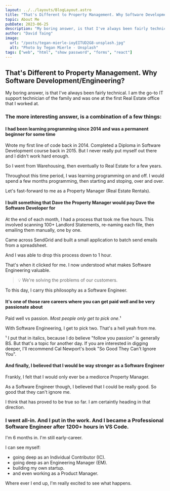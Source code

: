 ```yaml
---
layout: ../../layouts/BlogLayout.astro
title: "That's Different to Property Management. Why Software Development?"
topic: About Me
pubDate: 2023-06-25
description: "My boring answer, is that I've always been fairly technical. I am the go-to IT support technician ..."
author: "David Taing"
image:
  url: "/posts/tegan-mierle-ioyEITUD2G8-unsplash.jpg"
  alt: "Photo by Tegan Mierle - Unsplash"
tags: ["web", "html", "show password", "forms", "react"]
---
```


## That's Different to Property Management. Why Software Development/Engineering?

My boring answer, is that I've always been fairly technical. I am the go-to IT support technician of the family and was one at the first Real Estate office that I worked at.

### The more interesting answer, is a combination of a few things:

#### I had been learning programming since 2014 and was a permanent beginner for some time

Wrote my first line of code back in 2014. Completed a Diploma in Software Development course back in 2015. But I never really put myself out there and I didn't work hard enough.

So I went from Warehousing, then eventually to Real Estate for a few years.

Throughout this time period, I was learning programming on and off. I would spend a few months programming, then starting and stoping, over and over.

Let's fast-forward to me as a Property Manager (Real Estate Rentals).

#### I built something that Dave the Property Manager would pay Dave the Software Developer for

At the end of each month, I had a process that took me five hours. This involved scanning 100+ Landlord Statements, re-naming each file, then emailing them manually, one by one.

Came across SendGrid and built a small application to batch send emails from a spreadsheet.

And I was able to drop this process down to 1 hour.

That's when it clicked for me. I now understood what makes Software Engineering valuable.

> 💡 We're solving the problems of our customers.

To this day, I carry this philosophy as a Software Engineer.

#### It's one of those rare careers where you can get paid well and be very passionate about

Paid well vs passion. _Most people only get to pick one_.¹

With Software Engineering, I get to pick two. That's a hell yeah from me.

¹ I put that in italics, because I do believe "follow you passion" is generally BS. But that's a topic for another day. If you are interested in digging deeper, I'll recommend Cal Newport's book "So Good They Can't Ignore You".

#### And finally, I believed that I would be way stronger as a Software Engineer

Frankly, I felt that I would only ever be a mediorce Property Manager.

As a Software Engineer though, I believed that I could be really good. So good that they can't ignore me.

I think that has proved to be true so far. I am certaintly heading in that direction.

### I went all-in. And I put in the work. And I became a Professional Software Engineer after 1200+ hours in VS Code.

I'm 6 months in. I'm still early-career.

I can see myself:

- going deep as an Individual Contributor (IC).
- going deep as an Engineering Manager (EM).
- building my own startup.
- and even working as a Product Manager.

Where ever I end up, I'm really excited to see what happens.
